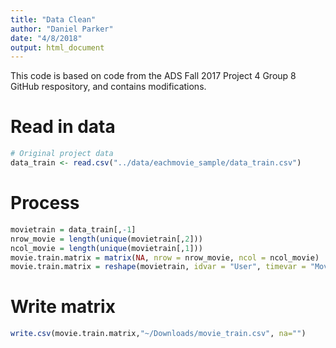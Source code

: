 ```yaml
---
title: "Data Clean"
author: "Daniel Parker"
date: "4/8/2018"
output: html_document
---
```


This code is based on code from the ADS Fall 2017 Project 4 Group 8 GitHub respository, and contains modifications.

# Read in data
```r
# Original project data
data_train <- read.csv("../data/eachmovie_sample/data_train.csv")
```

# Process
```r
movietrain = data_train[,-1]
nrow_movie = length(unique(movietrain[,2]))
ncol_movie = length(unique(movietrain[,1]))
movie.train.matrix = matrix(NA, nrow = nrow_movie, ncol = ncol_movie)
movie.train.matrix = reshape(movietrain, idvar = "User", timevar = "Movie", direction = "wide")
```

# Write matrix
```r
write.csv(movie.train.matrix,"~/Downloads/movie_train.csv", na="")
```